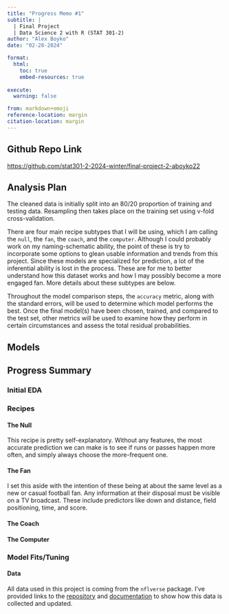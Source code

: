 ```yaml
---
title: "Progress Memo #1"
subtitle: |
  | Final Project 
  | Data Science 2 with R (STAT 301-2)
author: "Alex Boyko"
date: "02-28-2024"

format:
  html:
    toc: true
    embed-resources: true
    
execute:
  warning: false

from: markdown+emoji 
reference-location: margin
citation-location: margin
---
```


::: {.callout-tip icon=false}

## Github Repo Link

[https://github.com/stat301-2-2024-winter/final-project-2-aboyko22](https://github.com/stat301-2-2024-winter/final-project-2-aboyko22)

:::

## Analysis Plan
The cleaned data is initially split into an 80/20 proportion of training and testing data. Resampling then takes place on the training set using v-fold cross-validation.

There are four main recipe subtypes that I will be using, which I am calling the `null`, the `fan`, the `coach`, and the `computer`. Although I could probably work on my naming-schematic ability, the point of these is try to incorporate some options to glean usable information and trends from this project. Since these models are specialized for prediction, a lot of the inferential ability is lost in the process. These are for me to better understand how this dataset works and how I may possibly become a more engaged fan. More details about these subtypes are below.

Throughout the model comparison steps, the `accuracy` metric, along with the standard errors, will be used to determine which model performs the best. Once the final model(s) have been chosen, trained, and compared to the test set, other metrics will be used to examine how they perform in certain circumstances and assess the total residual probabilities.

## Models

## Progress Summary

### Initial EDA

### Recipes

#### The Null
This recipe is pretty self-explanatory. Without any features, the most accurate prediction we can make is to see if runs or passes happen more often, and simply always choose the more-frequent one.

#### The Fan
I set this aside with the intention of these being at about the same level as a new or casual football fan. Any information at their disposal must be visible on a TV broadcast. These include predictors like down and distance, field positioning, time, and score.

#### The Coach
#### The Computer

### Model Fits/Tuning

#### Data

All data used in this project is coming from the `nflverse` package. I've provided links to the [repository](https://github.com/nflverse) and [documentation](https://nflverse.nflverse.com/) to show how this data is collected and updated.



